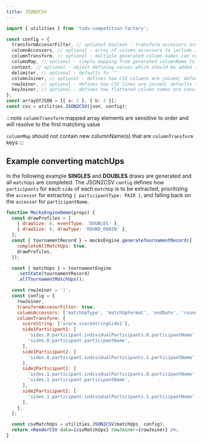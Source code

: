 ```yaml
---
title: JSON2CSV
---
```


```js
import { utilities } from 'tods-competition-factory';

const config = {
  transformAccesorFilter, // optional boolean - transform accessors are included with columnAccessors
  columnAccessors, // optional - array of column accessors to include [ 'includeThis', 'andThis' ]
  columnTransform, // optional - multiple generated column names can resolve to a single custom column, e.g. { 'newColumnName': ['oldColumn1', 'oldColumn2' ]}
  columnMap, // optional - simple mapping from generated columnName to custom columnName, e.g. { 'columnName': 'newColumnName' }
  context, // optional - object defining values which should be added to all rows, e.g. { 'columnName': 'columnValue '}
  delimiter, // optional - defaults to '"'
  columnJoiner, // optional - defines how CSV columns are joined; defaults to ','
  rowJoiner, // optional - defines how CSV lines are joined; defaults to '\r\n'
  keyJoiner, // optional - defines how flattened column names are constructed/ defaults to '.'
};
const arrayOfJSON = [{ a: 1 }, { b: 2 }];
const csv = utilities.JSON2CSV(json, config);
```

:::note
`columnTransform` mapped array elements are sensitive to order and will resolve to the first matching value

`columnMap` should not contain new columnName(s) that are `columnTransform` keys
:::

## Example converting matchUps

In the following example **SINGLES** and **DOUBLES** draws are generated and all `matchUps` are completed.
The JSON2CSV `config` defines how `participants` for each `side` of each `matchUp` is to be extracted,
prioritizing the `accessor` for extracting `{ participantType: PAIR }`, and falling back on the `accessor` for `participantName`.

```jsx live
function MocksEngineDemo(props) {
  const drawProfiles = [
    { drawSize: 8, eventType: 'DOUBLES' },
    { drawSize: 8, drawType: 'ROUND_ROBIN' },
  ];
  const { tournamentRecord } = mocksEngine.generateTournamentRecord({
    completeAllMatchUps: true,
    drawProfiles,
  });

  const { matchUps } = tournamentEngine
    .setState(tournamentRecord)
    .allTournamentMatchUps();

  const rowJoiner = '|';
  const config = {
    rowJoiner,
    transformAccesorFilter: true,
    columnAccessors: ['matchUpType', 'matchUpFormat', 'endDate', 'roundName'],
    columnTransform: {
      scoreString: ['score.scoreStringSide1'],
      side1Participant1: [
        'sides.0.participant.individualParticipants.0.participantName',
        'sides.0.participant.participantName',
      ],
      side1Participant2: [
        'sides.0.participant.individualParticipants.1.participantName',
      ],
      side2Participant1: [
        'sides.1.participant.individualParticipants.0.participantName',
        'sides.1.participant.participantName',
      ],
      side2Participant2: [
        'sides.1.participant.individualParticipants.1.participantName',
      ],
    },
  };

  const csvMatchUps = utilities.JSON2CSV(matchUps, config);
  return <RenderCSV data={csvMatchUps} rowJoiner={rowJoiner} />;
}
```
